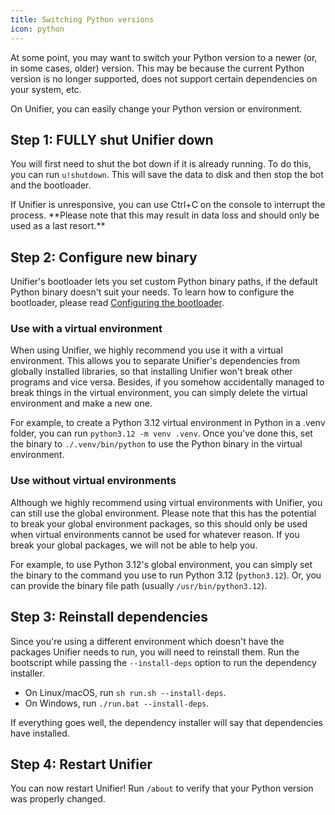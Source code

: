 ```yaml
---
title: Switching Python versions
icon: python
---
```


At some point, you may want to switch your Python version to a newer (or, in some cases, older) version. This may be because the current Python version is no longer supported, does not support certain dependencies on your system, etc.

On Unifier, you can easily change your Python version or environment.

## Step 1: FULLY shut Unifier down

You will first need to shut the bot down if it is already running. To do this, you can run `u!shutdown`. This will save the data to disk and then stop the bot and the bootloader.

<Warning>
If Unifier is unresponsive, you can use Ctrl+C on the console to interrupt the process. **Please note that this may result in data loss and should only be used as a last resort.**
</Warning>

## Step 2: Configure new binary

Unifier's bootloader lets you set custom Python binary paths, if the default Python binary doesn't suit your needs. To learn how to configure the bootloader, please read [Configuring the bootloader](configuring-the-bootloader.md).

### Use with a virtual environment

When using Unifier, we highly recommend you use it with a virtual environment. This allows you to separate Unifier's dependencies from globally installed libraries, so that installing Unifier won't break other programs and vice versa. Besides, if you somehow accidentally managed to break things in the virtual environment, you can simply delete the virtual environment and make a new one.

For example, to create a Python 3.12 virtual environment in Python in a .venv folder, you can run `python3.12 -m venv .venv`. Once you've done this, set the binary to `./.venv/bin/python` to use the Python binary in the virtual environment.

### Use without virtual environments

Although we highly recommend using virtual environments with Unifier, you can still use the global environment. Please note that this has the potential to break your global environment packages, so this should only be used when virtual environments cannot be used for whatever reason. If you break your global packages, we will not be able to help you.

For example, to use Python 3.12's global environment, you can simply set the binary to the command you use to run Python 3.12 (`python3.12`). Or, you can provide the binary file path (usually `/usr/bin/python3.12`).

## Step 3: Reinstall dependencies

Since you're using a different environment which doesn't have the packages Unifier needs to run, you will need to reinstall them. Run the bootscript while passing the `--install-deps` option to run the dependency installer.

* On Linux/macOS, run `sh run.sh --install-deps`.
* On Windows, run `./run.bat --install-deps`.

If everything goes well, the dependency installer will say that dependencies have installed.

## Step 4: Restart Unifier

You can now restart Unifier! Run `/about` to verify that your Python version was properly changed.
